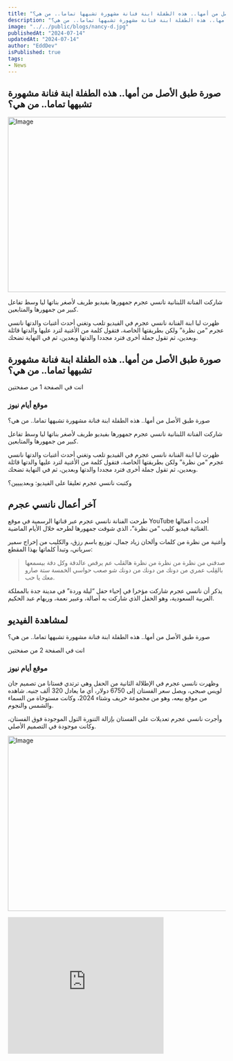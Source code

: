 ```yaml
---
title: "صورة طبق الأصل من أمها.. هذه الطفلة ابنة فنانة مشهورة تشبهها تماما.. من هي؟"
description: "صورة طبق الأصل من أمها.. هذه الطفلة ابنة فنانة مشهورة تشبهها تماما.. من هي؟"
image: "../../public/blogs/nancy-d.jpg"
publishedAt: "2024-07-14"
updatedAt: "2024-07-14"
author: "EddDev"
isPublished: true
tags:
- News
---
```


## صورة طبق الأصل من أمها.. هذه الطفلة ابنة فنانة مشهورة تشبهها تماما.. من هي؟

<Image 
  src="/blogs/nancy-d.jpg"
  width="718"
  height="404"
  alt="Image"
  sizes="100vw"
/>

شاركت الفنانة اللبنانية نانسي عجرم جمهورها بفيديو طريف لأصغر بناتها ليا وسط تفاعل كبير من جمهورها والمتابعين.

ظهرت ليا ابنة الفنانة نانسي عجرم في الفيديو تلعب وتغني أحدث أغنيات والدتها نانسي عجرم “من نظرة” ولكن بطريقتها الخاصة، فتقول كلمة من الأغنية لترد عليها والدتها قائلة وبعدين، ثم تقول جملة أخرى فترد مجددا والدتها وبعدين، ثم في النهاية تضحك.

## صورة طبق الأصل من أمها.. هذه الطفلة ابنة فنانة مشهورة تشبهها تماما.. من هي؟

انت في الصفحة 1 من صفحتين

### موقع أيام نيوز

صورة طبق الأصل من أمها.. هذه الطفلة ابنة فنانة مشهورة تشبهها تماما.. من هي؟

شاركت الفنانة اللبنانية نانسي عجرم جمهورها بفيديو طريف لأصغر بناتها ليا وسط تفاعل كبير من جمهورها والمتابعين.

ظهرت ليا ابنة الفنانة نانسي عجرم في الفيديو تلعب وتغني أحدث أغنيات والدتها نانسي عجرم “من نظرة” ولكن بطريقتها الخاصة، فتقول كلمة من الأغنية لترد عليها والدتها قائلة وبعدين، ثم تقول جملة أخرى فترد مجددا والدتها وبعدين، ثم في النهاية تضحك.

وكتبت نانسي عجرم تعليقا على الفيديو: وبعديييين؟

## آخر أعمال نانسي عجرم

طرحت الفنانة نانسي عجرم عبر قناتها الرسمية في موقع YouTube أحدث أعمالها الغنائية فيديو كليب “من نظرة”، الذي شوقت جمهورها لطرحه خلال الأيام الماضية.

وأغنية من نظرة من كلمات وألحان زياد جمال، توزيع باسم رزق، والكليب من إخراج سمير سرياني، وتبدأ كلماتها بهذا المقطع: 

> صدقني من نظرة من نظرة من نظرة هالقلب عم يرقص عالدقة وكل دقة بيسمعها بالقِلب
> عمري من دونك من دونك من دونك شو صعب حواسي الخمسة ستة صارو معك يا حب.

يذكر أن نانسي عجرم شاركت مؤخرا في إحياء حفل “ليلة وردة” في مدينة جدة بالمملكة العربية السعودية، وهو الحفل الذي شاركت به أصالة، وعبير نعمة، وريهام عبد الحكيم.

## لمشاهدة الفيديو

صورة طبق الأصل من أمها.. هذه الطفلة ابنة فنانة مشهورة تشبهها تماما.. من هي؟

انت في الصفحة 2 من صفحتين

### موقع أيام نيوز

وظهرت نانسي عجرم في الإطلالة الثانية من الحفل وهي ترتدي فستانا من تصميم جان لويس صبجي، ويصل سعر الفستان إلى 6750 دولار، أي ما يعادل 320 ألف جنيه. شاهده من موقع بيعه، وهو من مجموعة خريف وشتاء 2024، وكانت مستوحاة من السماء والشمس والنجوم.

وأجرت نانسي عجرم تعديلات على الفستان بإزالة التنورة التول الموجودة فوق الفستان، وكانت موجودة في التصميم الأصلي.

<Image 
  src="/blogs/nancy-d-1.jpg"
  width="718"
  height="404"
  alt="Image"
  sizes="100vw"
/>

<iframe
  width="360"
  height="315"
  src="https://www.youtube.com/embed/K8bgtnOH0f4"
  frameborder="0"
  allowfullscreen
/>

